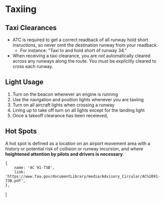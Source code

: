 

# Taxiing

## Taxi Clearances

-   ATC is required to get a correct readback of all runway hold short
    insructions, so never omit the destination runway from your readback.
    -   For instance: "Taxi to and hold short of runway 34."
-   When receiving a taxi clearance, you are _not_ automatically cleared across
    any runways along the route. You must be explicitly cleared to cross each
    runway.

## Light Usage

1. Turn on the beacon whenever an engine is running
2. Use the navigation and position lights whenever you are taxiing
3. Turn on all aircraft lights when crossing a runway
4. Lining up to take off turn on all lights except for the landing light
5. Once a takeoff clearance has been receieved,

## Hot Spots

A hot spot is defined as a location on an airport movement area with a history
or potential risk of collision or runway incursion, and where **heightened
attention by pilots and drivers is necessary**.

    {
        name: 'AC 91-73B',
        link: 'https://www.faa.gov/documentLibrary/media/Advisory_Circular/AC%2091-73B.pdf',
    },
]
